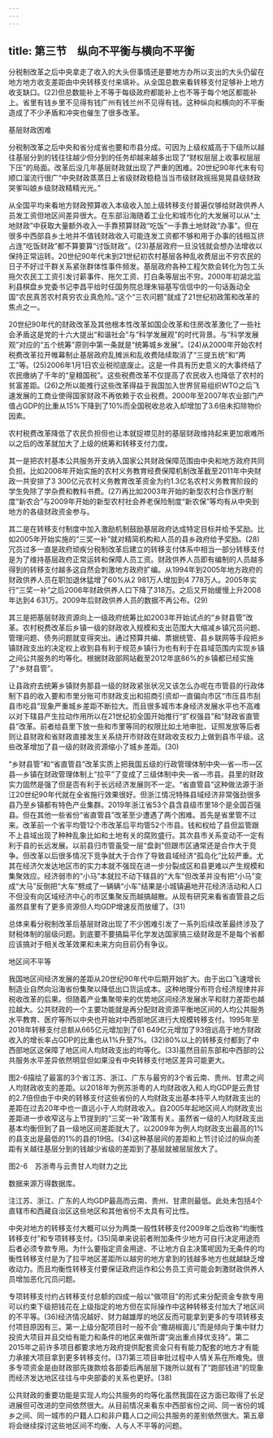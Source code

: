 ```yaml
---
---
---
```

title: 第三节　纵向不平衡与横向不平衡
---




分税制改革之后中央拿走了收入的大头但事情还是要地方办所以支出的大头仍留在地方地方收支差距由中央转移支付来填补。从全国总数来看转移支付足够补上地方收支缺口。(22)但总数能补上不等于每级政府都能补上也不等于每个地区都能补上。省里有钱乡里不见得有钱广州有钱兰州不见得有钱。这种纵向和横向的不平衡造成了不少矛盾和冲突也催生了很多改革。


基层财政困难


分税制改革之后中央和省分成省也要和市县分成。可因为上级权威高于下级所以越往基层分到的钱往往越少但分到的任务却越来越多出现了“财权层层上收事权层层下压”的局面。改革后没几年基层财政就出现了严重的困难。20世纪90年代末有句顺口溜流行很广“中央财政蒸蒸日上省级财政稳稳当当市级财政摇摇晃晃县级财政哭爹叫娘乡级财政精精光光。”

从全国平均来看地方财政预算收入本级收入加上级转移支付普遍仅够给财政供养人员发工资但地区间差异很大。在东部沿海随着工业化和城市化的大发展可以从“土地财政”中获取大量额外收入一手靠预算财政“吃饭”一手靠土地财政“办事”。但在很多中西部县乡土地并不值钱财政收入可能连发工资都不够和用于办事的钱相互挤占连“吃饭财政”都不算要算“讨饭财政”。(23)基层政府一旦没钱就会想办法增收以保持正常运转。20世纪90年代末到21世纪初农村基层各种乱收费层出不穷农民的日子不好过干群关系紧张群体性事件频发。基层政府各种工程欠款会转化为包工头拖欠农民工工资引发讨薪事件、拖欠工资、打白条等层出不穷。2000年初湖北监利县棋盘乡党委书记李昌平给时任国务院总理朱镕基写信信中的一句话轰动全国“农民真苦农村真穷农业真危险。”这个“三农问题”就成了21世纪初政策和改革的焦点之一。

20世纪90年代的财政改革及其他根本性改革如国企改革和住房改革激化了一些社会矛盾这是党的十六大提出“和谐社会”与“科学发展观”的时代背景。与“科学发展观”对应的“五个统筹”原则中第一条就是“统筹城乡发展”。(24)从2000年开始农村税费改革拉开帷幕制止基层政府乱摊派和乱收费陆续取消了“三提五统”和“两工”等。(25)2006年1月1日农业税彻底废止。这是一件具有历史意义的大事终结了农民缴纳了千年的“皇粮国税”。这些税费改革不仅提高了农民收入也降低了农村的贫富差距。(26)之所以能推行这些改革得益于我国加入世界贸易组织WTO之后飞速发展的工商业使得国家财政不再依赖于农业税费。2000年至2007年农业部门产值占GDP的比重从15%下降到了10%而全国税收总收入却增加了3.6倍未扣除物价因素。

农村税费改革降低了农民负担但也让本就捉襟见肘的基层财政维持起来更加艰难所以之后的改革就加大了上级的统筹和转移支付力度。

其一是把农村基本公共服务开支纳入国家公共财政保障范围由中央和地方政府共同负担。比如2006年开始实施的农村义务教育经费保障机制改革截至2011年中央财政一共安排了3 300亿元农村义务教育改革资金为约1.3亿名农村义务教育阶段的学生免除了学杂费和教科书费。(27)再比如2003年开始的新型农村合作医疗制度“新农合”与2009年开始的新型农村社会养老保险制度“新农保”等均有从中央到地方的各级财政资金参与。

其二是在转移支付制度中加入激励机制鼓励基层政府达成特定目标并给予奖励。比如2005年开始实施的“三奖一补”就对精简机构和人员的县乡政府给予奖励。(28)冗员过多一直是政府顽疾分税制改革后建立的转移支付体系中相当一部分转移支付是为了维持基层政府正常运转和保障人员工资。财政供养人员即有编制的人员越多得到的转移支付越多这自然会刺激地方政府扩编。从1994年到2005年地方政府的财政供养人员在职加退休猛增了60%从2 981万人增加到4 778万人。2005年实行“三奖一补”之后2006年财政供养人口下降了318万。之后又开始缓慢上升2008年达到4 631万。2009年后财政供养人员的数据不再公布。(29)

其三是把基层财政资源向上一级政府统筹比如2003年开始试点的“乡财县管”改革。农村税费改革后乡镇一级的财政收入规模和支出范围大大缩减乡镇冗员问题、管理问题、债务问题就变得突出。通过预算共编、票据统管、县乡联网等手段把乡镇财政支出的决定权上收到县有利于规范乡镇行为也有利于在县域范围内实现乡镇之间公共服务的均等化。根据财政部网站截至2012年底86%的乡镇都已经实施了“乡财县管”。

让县政府去统筹乡镇财务那县一级的财政紧张状况又该怎么办呢在市管县的行政体制下县的收入要和市里分账可市财政支出和招商引资却一直偏向市区“市压县市刮县市吃县”现象严重城乡差距不断拉大。而且很多城市本身经济发展水平也不高难以对下辖县产生拉动作用所以在21世纪初全国开始推行“扩权强县”和“财政省直管县”改革。前者给县里下放一些和市里等同的权限比如土地审批、证照发放等后者则让县财政和省财政直接发生关系绕开市财政在财政收支权力上做到县市平级。这些改革增加了县一级的财政资源缩小了城乡差距。(30)

“乡财县管”和“省直管县”改革实质上把我国五级的行政管理体制中央—省—市—区县—乡镇在财政管理体制上“拉平”了变成了三级体制中央—省—市县。县里的财政实力固然是强了但是否有利于长远经济发展则不一定。“省直管县”这种做法源于浙江20世纪90年代就在全省施行效果很好。但浙江情况特殊县域经济非常强劲很多县乃至乡镇都有特色产业集群。2019年浙江省53个县含县级市里18个是全国百强县。但在其他一些省份“省直管县”改革至少遭遇了两个困难。首先是省里管不过来。改革前一个省平均管12个市改革后平均管52个市县。钱和权给了县但监管跟不上县域出现了种种乱象比如和土地有关的腐败盛行。其次县市关系变动不一定有利于县的长远发展。以前县归市管虽受一层“盘剥”但跟市区通常还是合作大于竞争。但改革以后很多情况下竞争就大于合作了导致县域经济“孤岛化”比较严重。尤其在经济欠发达地区市的实力本就不强现在进一步分裂成区和县更难以产生规模和集聚效应。经济弱市的“小马”本就拉不动下辖县的“大车”但改革并没有把“小马”变成“大马”反倒把“大车”劈成了一辆辆“小车”结果是小城镇遍地开花经济活动和人口不但没有向区域经济中心的市区集聚反而越搞越散。从现有研究来看省直管县之后虽然县里有了更多资源但人均GDP增速反而放缓了。(31)

总体来看分税制改革后基层财政出现了不少困难引发了一系列后续改革最终涉及了财税体制的层级问题。到底要不要搞扁平化学发达国家搞三级财政是不是每个省都应该搞对于相关改革效果和未来方向目前仍有争议。


地区间不平等


我国地区间经济发展的差距从20世纪90年代中后期开始扩大。由于出口飞速增长制造业自然向沿海省份集聚以降低出口货运成本。这种地理分布符合经济规律并非税收改革的后果。但随着产业集聚带来的优势地区间经济发展水平和财力差距也越拉越大。公共财政的一个主要功能就是再分配财政资源平衡地区间的人均公共服务水平教育、医疗等所以中央也开始对中西部地区进行大规模转移支付。1995年至2018年转移支付总额从665亿元增加到了61 649亿元增加了93倍远高于地方财政收入的增长率占GDP的比重也从1%升至7%。(32)80%以上的转移支付都到了中西部地区这保障了地区间人均财政支出的均等化。(33)虽然目前东部和中西部的公共服务水平差异依然明显但如果没有中央转移支付地区差异可能更大。

图2-6描绘了最富的3个省江苏、浙江、广东与最穷的3个省云南、贵州、甘肃之间人均财政收支的差距。以2018年为例苏浙粤的人均财政收入和人均GDP是云贵甘的2.7倍但由于中央的转移支付这些省份的人均财政支出基本持平人均财政支出的差距在过去20年中也一直远小于人均财政收入。自2005年起地区间人均财政支出差距进一步收窄这与上节提到的“三奖一补”政策有关。虽然省一级的人均财政支出基本均衡但到了县一级地区间差距就大了。以2009年为例人均财政支出最高的1%的县支出是最低的1%的县的19倍。(34)这种基层间的差距和上节讨论过的纵向差距有关越往基层分到的钱越少省级的差距到了基层就被层层放大了。



图2-6　苏浙粤与云贵甘人均财力之比

数据来源万得数据库。



注江苏、浙江、广东的人均GDP最高而云南、贵州、甘肃则最低。此处未包括4个直辖市和西藏自治区这些地区和其他省份不太具有可比性。



中央对地方的转移支付大概可以分为两类一般性转移支付2009年之后改称“均衡性转移支付”和专项转移支付。(35)简单来说前者附加条件少地方可自行决定用途而后者必须专款专用。为什么要指定资金用途、不让地方自主决策呢因为无条件的均衡性转移支付是为了拉平地区差距所以越穷的地方拿到的钱越多地方也就越缺乏增收动力。而且均衡性转移支付要保证政府运作和公务员工资可能会刺激财政供养人员增加恶化冗员问题。

专项转移支付约占转移支付总额的四成一般以“做项目”的形式来分配资金专款专用可以约束下级把钱花在上级指定的地方但在实际操作中这种转移支付加大了地区间的不平等。(36)经济情况越好、财力越雄厚的地区反而可能拿到更多的专项转移支付项目原因有三。第一上级分配项目时一般不会“撒胡椒面儿”而是倾向于集中财力投资大项目并且交给有能力和条件的地区来做所谓“突出重点择优支持”。第二2015年之前许多项目都要求地方政府提供配套资金只有有能力配套的地方才有能力承接大项目拿到更多转移支付。(37)第三项目审批过程中人情关系在所难免。很多专项资金是由财政部先拨款给各部委后再层层下拨所以就有了“跑部钱进”的现象而经济发达地区往往与中央部委的关系也更好。(38)

公共财政的重要功能是实现人均公共服务的均等化虽然我国在这方面已取得了长足进展但可改进的空间依然很大。从目前情况来看东中西部省份之间、同一省份的城乡之间、同一城市的户籍人口和非户籍人口之间公共服务的差别依然很大。第五章将会继续探讨这些地区间不均衡、人与人不平等的问题。